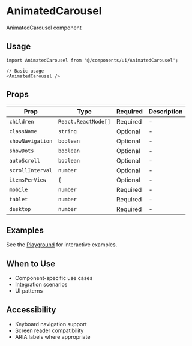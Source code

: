 # AnimatedCarousel

AnimatedCarousel component

## Usage

```tsx
import AnimatedCarousel from '@/components/ui/AnimatedCarousel';

// Basic usage
<AnimatedCarousel />
```

## Props

| Prop | Type | Required | Description |
|------|------|----------|-------------|
| `children` | `React.ReactNode[]` | Required | - |
| `className` | `string` | Optional | - |
| `showNavigation` | `boolean` | Optional | - |
| `showDots` | `boolean` | Optional | - |
| `autoScroll` | `boolean` | Optional | - |
| `scrollInterval` | `number` | Optional | - |
| `itemsPerView` | `{` | Optional | - |
| `mobile` | `number` | Required | - |
| `tablet` | `number` | Required | - |
| `desktop` | `number` | Required | - |

## Examples

See the [Playground](/play) for interactive examples.

## When to Use

- Component-specific use cases
- Integration scenarios
- UI patterns

## Accessibility

- Keyboard navigation support
- Screen reader compatibility
- ARIA labels where appropriate
